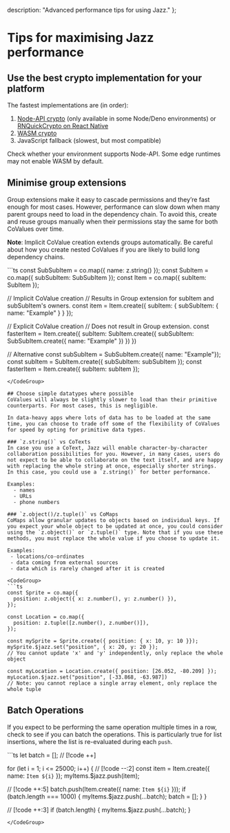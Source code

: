 
  description: "Advanced performance tips for using Jazz."
};

# Tips for maximising Jazz performance

## Use the best crypto implementation for your platform

The fastest implementations are (in order):

1. [Node-API crypto](/docs/server-side/setup#node-api) (only available in some Node/Deno environments) or [RNQuickCrypto on React Native](/docs/react-native/project-setup/providers#quick-crypto)
2. [WASM crypto](/docs/server-side/setup#wasm-on-edge-runtimes)
3. JavaScript fallback (slowest, but most compatible)

Check whether your environment supports Node-API.
Some edge runtimes may not enable WASM by default.

## Minimise group extensions

Group extensions make it easy to cascade permissions and they’re fast enough for most cases.
However, performance can slow down when many parent groups need to load in the dependency chain.
To avoid this, create and reuse groups manually when their permissions stay the same for both CoValues over time.

**Note**: Implicit CoValue creation extends groups automatically. Be careful about how you create nested CoValues if you are likely to build long dependency chains.

<CodeGroup>
```ts
const SubSubItem = co.map({
  name: z.string()
});
const SubItem = co.map({
  subSubItem: SubSubItem
});
const Item = co.map({
  subItem: SubItem
});

// Implicit CoValue creation
// Results in Group extension for subItem and subSubItem's owners.
const item = Item.create({
  subItem: {
    subSubItem: {
      name: "Example"
    }
  }
});

// Explicit CoValue creation
// Does not result in Group extension.
const fasterItem = Item.create({
  subItem: SubItem.create({
    subSubItem: SubSubItem.create({
      name: "Example"
    })
  })
})

// Alternative
const subSubItem = SubSubItem.create({ name: "Example"});
const subItem = SubItem.create({ subSubItem: subSubItem });
const fasterItem = Item.create({ subItem: subItem });
```
</CodeGroup>

## Choose simple datatypes where possible
CoValues will always be slightly slower to load than their primitive counterparts. For most cases, this is negligible.

In data-heavy apps where lots of data has to be loaded at the same time, you can choose to trade off some of the flexibility of CoValues for speed by opting for primitive data types.

### `z.string()` vs CoTexts
In case you use a CoText, Jazz will enable character-by-character collaboration possibilities for you. However, in many cases, users do not expect to be able to collaborate on the text itself, and are happy with replacing the whole string at once, especially shorter strings. In this case, you could use a `z.string()` for better performance.

Examples:
  - names
  - URLs
  - phone numbers

### `z.object()/z.tuple()` vs CoMaps
CoMaps allow granular updates to objects based on individual keys. If you expect your whole object to be updated at once, you could consider using the `z.object()` or `z.tuple()` type. Note that if you use these methods, you must replace the whole value if you choose to update it.

Examples:
 - locations/co-ordinates
 - data coming from external sources
 - data which is rarely changed after it is created

<CodeGroup>
```ts
const Sprite = co.map({
  position: z.object({ x: z.number(), y: z.number() }),
});

const Location = co.map({
  position: z.tuple([z.number(), z.number()]),
});

const mySprite = Sprite.create({ position: { x: 10, y: 10 }});
mySprite.$jazz.set("position", { x: 20, y: 20 });
// You cannot update 'x' and 'y' independently, only replace the whole object

const myLocation = Location.create({ position: [26.052, -80.209] });
myLocation.$jazz.set("position", [-33.868, -63.987])
// Note: you cannot replace a single array element, only replace the whole tuple
```
</CodeGroup>


## Batch Operations
If you expect to be performing the same operation multiple times in a row, check to see if you can batch the operations. This is particularly true for list insertions, where the list is re-evaluated during each `push`.

<CodeGroup>
```ts
let batch = []; // [!code ++]

for (let i = 1; i <= 25000; i++) {
  // [!code --:2]
  const item = Item.create({ name: `Item ${i}` });
  myItems.$jazz.push(item);

  // [!code ++:5]
  batch.push(Item.create({ name: `Item ${i}` }));
  if (batch.length === 1000) {
    myItems.$jazz.push(...batch);
    batch = [];
  }
}

// [!code ++:3]
if (batch.length) {
  myItems.$jazz.push(...batch);
}
```
</CodeGroup>
